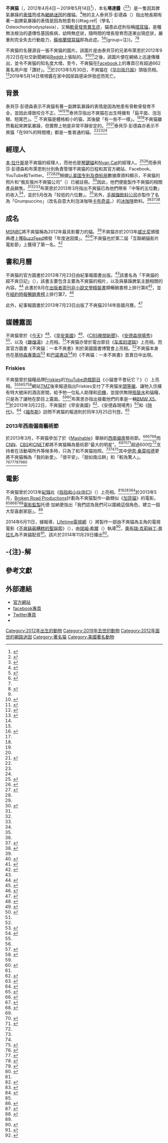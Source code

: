 {{Infobox animal
| name                    = 不爽猫<br />Grumpy Cat
| image                   = Grumpy Cat by Gage Skidmore.jpg
| caption                 = 不爽猫<br />（攝於2014年）
| birth_name              = [[塔塔醬|塔塔醬]]（Tardar Sauce）
| other_names             = 不爽猫、塔迪（Tard）
| sex                     = 雌性
| birth_date              = {{birth date|2012|4|4}}
| birth_place             = {{USA}}[[亞利桑那州|亞利桑那州]][[莫里斯敦_(亞利桑那州)|莫里斯敦]]
| death_date              = {{death date and age|2019|5|14|2012|4|4}}
| death_place             = {{USA}}亞利桑那州莫里斯敦
| resting_place           = 
| resting_place_coordinates = 
| nationality             = [[美國|美國]]
| owner                   = 泰貝莎·彭德森（主人）
| occupation              =
| employer                =
| role                    =
| years_active            = 
| known_for               = 脾氣暴躁的[[面部表情|表情]]
| tricks                  =
| awards                  =
| title                   =
| term                    = 
| predecessor             = 
| successor               = 
| parents                 = 
| children                =
| weight                  = 
| height                  =
| appearance              =
| namedafter              = 
}}
'''不爽猫'''（{{lang en|'''Grumpy Cat'''}}，2012年4月4日－2019年5月14日<ref>{{cite web |author1=The Official Grumpy Cat Facebook page |title=Some days are grumpier than others... |url=https://www.facebook.com/TheOfficialGrumpyCat/photos/a.562257323810009/2225598934142498/ |access-date=2019-05-17 |archive-date=2020-11-08 |archive-url=https://web.archive.org/web/20201108001618/https://www.facebook.com/TheOfficialGrumpyCat/photos/a.562257323810009/2225598934142498/ }}</ref>），本名'''塔達醬'''（{{lang en|'''Tardar Sauce'''}}<ref>{{cite news|url=http://www.dailymail.co.uk/news/article-2210654/What-sourpuss-Tardar-Sauce-Grumpy-Cat-latest-Internet-sensation.html|title=What a sourpuss! Tardar Sauce the Grumpy Cat becomes latest Internet sensation|work=Daily Mail|date=2012-09-29|accessdate=2013-03-14|deadurl=no|archiveurl=https://web.archive.org/web/20121105162425/http://www.dailymail.co.uk/news/article-2210654/What-sourpuss-Tardar-Sauce-Grumpy-Cat-latest-Internet-sensation.html|archivedate=2012-11-05}}</ref><ref>{{cite web |url=http://www.austinchronicle.com/blogs/sxsw/2013-03-08/yes-you-could-totally-meet-grumpy-cat-at-sxsw/ |title=Yes, You Could Totally Meet Grumpy Cat at SXSW: And here's an interview with the people behind the varmint - SXSW Blog |publisher=The Austin Chronicle |date= |accessdate=2013-03-15 |quote=On her paperwork, though, from the vet? It's spelled right, with a "T" – for the record. |deadurl=no |archiveurl=https://web.archive.org/web/20130312185348/http://www.austinchronicle.com/blogs/sxsw/2013-03-08/yes-you-could-totally-meet-grumpy-cat-at-sxsw/ |archivedate=2013-03-12 }}</ref>）是一隻因其脾氣暴躁的[[面部表情|表情]]而成為[[網絡爆紅|網絡迷因]]的雌貓。<ref name="about">{{cite web |author=September 30th, 2012 post by Grumpy Cat |url=http://www.grumpycats.com/about-grumpy-cat |title=About Grumpy Cat | Grumpy Cat™ - The internet's grumpiest cat! |publisher=Grumpycats.com |date=2012-09-30 |accessdate=2013-03-11 |deadurl=yes |archiveurl=https://web.archive.org/web/20130310002119/http://www.grumpycats.com/about-grumpy-cat |archivedate=2013-03-10 }}</ref>牠的主人泰貝莎·彭德森（{{lang|en|Tabatha Bundesen}}）指出牠長期有著一副脾氣暴躁的表情是因為牠患有{{link-en|骨軟骨發育不全|Osteochondrodysplasia}}{{#tag:ref|{{link-en|骨軟骨發育不全|Osteochondrodysplasia}}（學名：Osteochondrodysplasia），又稱[[軟骨發育異生症|軟骨發育異生症]]，貓患此症則俗稱[[摺耳貓|摺耳貓]]，是種無法根治的遺傳性基因疾病，幼時無症狀，隨時間的增長發育而逐漸出現症狀，嚴重則完全失去行動能力，[[蘇格蘭摺耳貓|蘇格蘭摺耳貓]]即為此症。<ref>{{cite web|url=http://sanimaldise.nvri.gov.tw/fmodule/Disease.aspx?DiseaseID=NJkWD9n2fgE%3d |title=骨軟骨發育不全 |work=行政院農業委員會家畜衛生試驗所獸醫科技資訊網 |author=林涵淵、賴政宏、鄭豐邦 |publisher=行政院農業委員會家畜衛生試驗所 |accessdate=2013-12-07}}</ref><ref>{{cite web|url=http://www.vet.com.tw/k/d.php?id=200|title=病態混種 摺耳貓易癱 天生骨骼異常 幼貓難察覺 民眾勿養|work=全國動物醫療網|publisher=全國動物醫院|accessdate=2013-12-07|deadurl=yes|archiveurl=https://web.archive.org/web/20131213074923/http://www.vet.com.tw/k/d.php?id=200|archivedate=2013-12-13}}</ref>|group=注}}。<ref name="about"/><ref name="abc">{{cite web|url=http://abcnews.go.com/blogs/technology/2013/03/grumpy-cat-the-internets-favorite-sour-cat-draws-crowds-at-sxsw/ |title=Grumpy Cat: The Internet’s Favorite Sour Cat Draws Crowds at SXSW - ABC News |publisher=Abcnews.go.com |date=2012-04-04 |accessdate=2013-03-11}}</ref>

不爽猫的名聲源自一張不爽猫的圖片。該圖片是由泰貝莎的兄弟布萊恩於2012年9月22日在社交新聞網站[[Reddit|Reddit]]上張貼的。<ref name="about"/><ref name="cnn">{{cite news |url=http://www.cnn.com/2013/03/10/tech/web/grumpy-cat-sxsw/index.html |title=The unlikely star of SXSW: Grumpy Cat |publisher=CNN.com |date=2011-11-14 |accessdate=2013-03-11 |deadurl=no |archiveurl=https://web.archive.org/web/20130313090551/http://www.cnn.com/2013/03/10/tech/web/grumpy-cat-sxsw/index.html |archivedate=2013-03-13 }}</ref><ref>{{cite web |url=http://www.reddit.com/r/pics/comments/10bu17/meet_grumpy_cat/ |title=Meet grumpy cat : pics |publisher=Reddit.com |date=2012-09-22 |accessdate=2013-03-11 |deadurl=no |archiveurl=https://web.archive.org/web/20130402171204/http://www.reddit.com/r/pics/comments/10bu17/meet_grumpy_cat/ |archivedate=2013-04-02 }}</ref>之後，該圖片便在網絡上迅速傳播出，並令不爽猫的知名度大增。至今，不爽猫在[[Facebook|Facebook]]上的專頁已有超過662萬名用戶按「讚好」。<ref>{{cite web |url=http://www.facebook.com/TheOfficialGrumpyCat |title=The Official Grumpy Cat |publisher=Facebook |date= |accessdate=2013-04-07 |deadurl=no |archiveurl=https://web.archive.org/web/20130405193816/https://www.facebook.com/TheOfficialGrumpyCat |archivedate=2013-04-05 }}</ref>於2013年5月30日，不爽猫在《[[华尔街日报|华尔街日报]]》頭版亮相。<ref name="wsj">{{cite web |last=Rosman |first=Katherine |url=http://online.wsj.com/article/SB10001424127887324412604578513352795950958.html?mod=ITP_AHED |title=Grumpy Cat Has an Agent, and Now a Movie Deal |publisher=Online.wsj.com |date= |accessdate=2013-05-30 |deadurl=no |archiveurl=https://web.archive.org/web/20130530212900/http://online.wsj.com/article/SB10001424127887324412604578513352795950958.html?mod=ITP_AHED |archivedate=2013-05-30 }}</ref>2019年5月14日塔塔醬在家中因尿路感染併發症而死亡。

==背景==
泰貝莎·彭德森表示不爽猫有著一副脾氣暴躁的表情是因為牠患有骨軟骨發育不全，並因此導致咬合不正。<ref name="about"/><ref name="abc"/><ref name="fox">{{cite web |url=http://www.foxnews.com/tech/2012/09/28/internet-finds-world-grumpiest-cat-named-tardar-sauce/ |title=Internet finds world's grumpiest cat, named Tardar Sauce |publisher=Fox News |date=2012-09-28 |accessdate=2013-03-14 |deadurl=no |archiveurl=https://web.archive.org/web/20130202094454/http://www.foxnews.com/tech/2012/09/28/internet-finds-world-grumpiest-cat-named-tardar-sauce/ |archivedate=2013-02-02 }}</ref>泰貝莎指出不爽猫在出生時擁有「扁平面、泡泡眼、短尾巴」。<ref name="fox"/> 不爽猫是體格較小的猫，其後腿「有一些不一樣」。<ref name="about"/><ref name="abc"/>不爽猫雖然看起來脾氣暴躁，但實際上牠是非常平靜安定的。<ref name="austinchronicle"/><ref name="thewrap">{{cite web |author=Movies |url=http://www.thewrap.com/movies/article/grumpy-cat-and-lil-bub-felines-behind-memes-and-movie-deals-100381 |title=Rise of the Hollywood Cats: Inside Grumpy Cat and Lil BUB's Big Deals | The Wrap Movies |publisher=Thewrap.com |date= |accessdate=2013-07-15 |deadurl=no |archiveurl=https://web.archive.org/web/20130714215357/http://www.thewrap.com/movies/article/grumpy-cat-and-lil-bub-felines-behind-memes-and-movie-deals-100381 |archivedate=2013-07-14 }}</ref>泰貝莎·彭德森亦表示不爽猫「在99%的時間裡」都是一隻普通的貓。<ref name="about"/><ref name="abc"/><ref name="azfamily"/>

==經理人==
[[本·拉什斯|本·拉什斯]]是不爽猫的經理人，而他也是[[琴鍵貓|琴鍵貓]]和[[Nyan_Cat|Nyan Cat]]的經理人。<ref name="austinchronicle">{{cite web |url=http://www.austinchronicle.com/blogs/sxsw/2013-03-08/yes-you-could-totally-meet-grumpy-cat-at-sxsw/ |title=Yes, You Could Totally Meet Grumpy Cat at SXSW: And here's an interview with the people behind the varmint - SXSW Blog |publisher=The Austin Chronicle |date= |accessdate=2013-03-15 |deadurl=no |archiveurl=https://web.archive.org/web/20130312185348/http://www.austinchronicle.com/blogs/sxsw/2013-03-08/yes-you-could-totally-meet-grumpy-cat-at-sxsw/ |archivedate=2013-03-12 }}</ref><ref>{{cite web |last=Rothman |first=Lily |url=http://entertainment.time.com/2013/04/18/internet-cats-behind-the-memes/ |title='Lil Bub & Friendz': Internet Cats, Behind the Memes | TIME.com |publisher=Entertainment.time.com |date=2013-03-07 |accessdate=2013-04-19 |deadurl=no |archiveurl=https://web.archive.org/web/20130419115304/http://entertainment.time.com/2013/04/18/internet-cats-behind-the-memes/ |archivedate=2013-04-19 }}</ref>而泰貝莎·彭德森和布萊恩則分別負責管理不爽猫的日程和其官方網站、Facebook、YouTube和Twitter。<ref name="azfamily">{{cite web |last=Harrington |first=Kristine |url=http://www.azfamily.com/news/Grumpy-Cat-Steals-the-Show-197254901.html |title=Grumpy Cat back home in Arizona after stealing show at SXSW | azfamily.com Phoenix |publisher=Azfamily.com |date= |accessdate=2013-03-14 |deadurl=yes |archiveurl=https://web.archive.org/web/20130315100950/http://www.azfamily.com/news/Grumpy-Cat-Steals-the-Show-197254901.html |archivedate=2013-03-15 }}</ref><ref name="wsj"/><ref name="cnn"/>根據[[U.美国专利及商标局|U.美国专利及商标局]]數據庫資料顯示，不爽猫的照片和“俄亥俄州不爽猫公司”（{{lang|en|Grumpy Cat Inc. Corp. Ohio}}）已被註冊。<ref>{{cite web |last=Slind |first=Victoria |url=http://www.bloomberg.com/news/2013-03-18/bayer-apple-spanx-grumpy-cat-intellectual-property.html |title=Bayer, Apple, Spanx, Grumpy Cat: Intellectual Property |publisher=Bloomberg |date= |accessdate=2013-03-18 |deadurl=no |archiveurl=https://web.archive.org/web/20130321040506/http://www.bloomberg.com/news/2013-03-18/bayer-apple-spanx-grumpy-cat-intellectual-property.html |archivedate=2013-03-21 }}</ref>因此，他們便能製作不爽猫的相關產品銷售。<ref name="about"/><ref name="austinchronicle"/><ref name="austinchronicle"/>布萊恩於2013年3月指出不爽猫已為他們帶來「中等的五位數」的收入<ref name="cnn"/>，並於5月改為「较低的六位數」。<ref name="wsj"/>另外，[[手榴彈飲料公司|手榴彈飲料公司]]亦製作了名為「Grumpuccino」（改名自意大利泡沫咖啡[[卡布奇诺|卡布奇诺]]，{{lang|en|Cappuccino}}）的[[冰咖啡|冰咖啡]]飲料。<ref name="wsj"/><ref>{{cite web |url=http://www.foxnews.com/leisure/2013/07/31/grumpy-cat-expands-empire-with-iced-coffee-called-grumppuccino/ |title=Grumpy Cat expands empire with iced coffee called Grumppuccino |publisher=Fox News |date= |accessdate=2013-08-05 |deadurl=no |archiveurl=https://web.archive.org/web/20130804125638/http://www.foxnews.com/leisure/2013/07/31/grumpy-cat-expands-empire-with-iced-coffee-called-grumppuccino/ |archivedate=2013-08-04 }}</ref><ref>{{cite web |author=@woolyknickers |url=http://newsfeed.time.com/2013/07/30/grumpy-cat-grumpuccino-is-sure-to-make-you-not-smile/ |title=Grumpy Cat Grumpuccino Is Sure to Make You (Not) Smile | TIME.com |publisher=Newsfeed.time.com |date=2013-07-30 |accessdate=2013-08-05 |deadurl=no |archiveurl=https://web.archive.org/web/20130803191012/http://newsfeed.time.com/2013/07/30/grumpy-cat-grumpuccino-is-sure-to-make-you-not-smile/ |archivedate=2013-08-03 }}</ref>

==成名==
[[MSNBC|MSNBC]]將不爽猫稱為2012年最具影響力的貓。<ref name="deadline"/>不爽猫亦於2013年[[威比奖|威比奖]]頒獎典禮上獲[[BuzzFeed|BuzzFeed]]頒發「年度迷因獎」。<ref>{{cite web |author=Name * |url=http://www.grumpycats.com/grumpy-cat-wins-meme-of-the-year-at-the-17th-annual-webby-awards/ |title=Grumpy Cat wins Meme of the Year at The 17th Annual Webby Awards! | Grumpy Cat™ - The internet's grumpiest cat! |publisher=Grumpycats.com |date=2013-05-15 |accessdate=2013-05-23 |deadurl=yes |archiveurl=https://web.archive.org/web/20130607030655/http://www.grumpycats.com/grumpy-cat-wins-meme-of-the-year-at-the-17th-annual-webby-awards |archivedate=2013-06-07 }}</ref><ref>{{cite web |url=http://www.youtube.com/watch?v=MxJ2pPKc414 |title=Patton Oswalt Presents Meme of the Year |publisher=YouTube |date= |accessdate=2013-05-24 |deadurl=no |archiveurl=https://web.archive.org/web/20130630231002/http://www.youtube.com/watch?v=MxJ2pPKc414 |archivedate=2013-06-30 }}</ref>不爽猫也於第二屆「互聯網貓影片電影節」上獲得了第一名。<ref>{{cite web |author=Photos by JERRY HOLT • jerry.holt@startribune.com |url=http://www.startribune.com/local/221578681.html |title=Glamorous. Glowering. Grumpy Cat visits the fair |publisher=Star Tribune |date= |accessdate=2013-08-29 |deadurl=no |archiveurl=https://web.archive.org/web/20130831235247/http://www.startribune.com/local/221578681.html |archivedate=2013-08-31 }}</ref>

==書和月曆==
不爽猫的官方圖書於2013年7月23日由紀事報圖書出版。<ref name="wsj"/>該書名為「不爽貓的超不爽日記」（{{lang|en|Grumpy Cat: A Grumpy Book}}），該書主要包含主要為不爽猫的相片，以及與暴躁脾氣主題相關的內容。<ref>{{cite web |url=http://www.chroniclebooks.com/titles/grumpy-cat.html |title=Grumpy Cat |publisher=Chronicle Books |date=2012-05-18 |accessdate=2013-07-25 |deadurl=no |archiveurl=https://web.archive.org/web/20130727055828/http://www.chroniclebooks.com/titles/grumpy-cat.html |archivedate=2013-07-27 }}</ref> 此書於8月在[[出版者周刊|出版者周刊]][[非小說文學|非小說文學]][[精裝書|精裝書]]類暢銷書榜上排行第8<ref>{{cite web |author=August 2, 2013 |url=http://www.chicagotribune.com/features/books/sc-ent-0801-books-best-sellers-20130802,0,6307558.story |title=Best-sellers: Best-sellers of hardcover fiction and nonfiction |publisher=chicagotribune.com |date= |accessdate=2013-08-05 |deadurl=no |archiveurl=https://web.archive.org/web/20131002141335/http://www.chicagotribune.com/features/books/sc-ent-0801-books-best-sellers-20130802,0,6307558.story |archivedate=2013-10-02 }}</ref>，並在[[紐約時報暢銷書榜|紐約時報暢銷書榜]]上排行第7。<ref>{{cite web |url=https://www.facebook.com/TheOfficialGrumpyCat/posts/552352541467154 |title=The Official Grumpy Cat |publisher=Facebook |date= |accessdate=2013-08-05 |deadurl=no |archiveurl=https://web.archive.org/web/20180701002438/https://www.facebook.com/TheOfficialGrumpyCat/posts/552352541467154 |archivedate=2018-07-01 }}</ref>

此外，紀事報圖書於2013年7月23日出版了不爽猫2014年掛牆月曆。<ref>{{cite web |author=September 28th, 2012 post by Grumpy Cat |2= |url=http://www.grumpycats.com/tshirts/#.UeiCNNK1HTo |title=Official Grumpy Cat™ Merchandise | Grumpy Cat™ - The internet's grumpiest cat! |publisher=Grumpycats.com |date=2012-09-28 |accessdate=2013-07-25 |deadurl=yes |archiveurl=https://web.archive.org/web/20130720002813/http://www.grumpycats.com/tshirts#.UeiCNNK1HTo |archivedate=2013-07-20 }}</ref>

==媒體露面==
不爽猫曾於《[[今天_(NBC)|今天]]》<ref>{{cite web |url=http://www.today.com/video/today/50046072 |script-title=en:Meet ‘Tardar Sauce,’ the grumpy cat gone viral - Video on |publisher=Today.com |date=2012-12-02 |accessdate=2013-06-06 |deadurl=no |archiveurl=https://web.archive.org/web/20130609032253/http://www.today.com/video/today/50046072/ |archivedate=2013-06-09 }}</ref>、《[[早安美國|早安美國]]》<ref name="gma">{{cite web|author=03/22/2013 |url=http://abcnews.go.com/GMA/video/grumpy-cat-interview-2013-gma-meme-star-exclusive-18789027 |title=Grumpy Cat Interview 2013 on 'GMA': Meme Star Exclusive Video | Video - ABC News |publisher=Abcnews.go.com |date= |accessdate=2013-03-22}}</ref>、《[[CBS晚間新聞|CBS晚間新聞]]》、《[[安德森現場秀|安德森現場秀]]》<ref name="andersonlive">{{cite web |url=http://www.youtube.com/watch?v=toYQ2ery1Bg |title=Grumpy Cat in the House! |publisher=YouTube |date= |accessdate=2013-03-25 |deadurl=no |archiveurl=https://web.archive.org/web/20130328051706/http://www.youtube.com/watch?v=toYQ2ery1Bg |archivedate=2013-03-28 }}</ref>、以及《[[雜燴湯|雜燴湯]]》上亮相。<ref name="deadline"/>不爽猫亦曾於電台節目《[[车库的逻辑|车库的逻辑]]》上亮相。而其官方圖書《不爽貓：一本不爽書》則於美國圖書博覽會上亮相。<ref name="wsj"/>不爽猫本身也在[[基特森專賣店|基特森專賣店]]<ref>{{cite web |url=http://www.huffingtonpost.co.uk/2013/07/25/grumpy-cat-book-signing_n_3652485.html |title=Grumpy Cat Does Not Look Impressed At Book Signing In Los Angeles (PICTURES) |publisher=Huffingtonpost.co.uk |date=2013-07-25 |accessdate=2013-07-29 |deadurl=no |archiveurl=https://web.archive.org/web/20130728111531/http://www.huffingtonpost.co.uk/2013/07/25/grumpy-cat-book-signing_n_3652485.html |archivedate=2013-07-28 }}</ref> 和[[巴諾書店|巴諾書店]]<ref>{{cite web |last=Kellogg |first=Carolyn |url=http://www.latimes.com/features/books/jacketcopy/la-et-jc-grumpy-cat-pawtographs-exclusive-book-preview-20130719,0,3118147.story |title=Grumpy Cat to give 'pawtographs' in L.A.: Exclusive book preview |publisher=latimes.com |date=2013-07-22 |accessdate=2013-07-29 |deadurl=no |archiveurl=https://web.archive.org/web/20130730014738/http://www.latimes.com/features/books/jacketcopy/la-et-jc-grumpy-cat-pawtographs-exclusive-book-preview-20130719,0,3118147.story |archivedate=2013-07-30 }}</ref>的《不爽貓：一本不爽書》首賣日中出現。

===Friskies===
不爽猫曾於貓糧品牌[[Friskies|Friskies]]的[[YouTube|YouTube]][[遊戲節目|遊戲節目]]《小貓會不會玩它？》（{{lang|en|Will Kitty Play With It?}}）上亮相。<ref name="abc"/><ref name="tmz"/><ref>{{cite web |author=Helen A.S. Popkin |url=http://www.nbcnews.com/technology/technolog/sex-death-grumpy-cat-true-meaning-sxsw-1C8773768 |title=Sex, death and Grumpy Cat: The true meaning of SXSW - Technology on |publisher=Nbcnews.com |date=2012-10-24 |accessdate=2013-03-13 |deadurl=no |archiveurl=https://web.archive.org/web/20130311080848/http://www.nbcnews.com/technology/technolog/sex-death-grumpy-cat-true-meaning-sxsw-1C8773768 |archivedate=2013-03-11 }}</ref><ref>{{cite web |url=http://www.youtube.com/watch?v=Fm11AtM3Uxw |title=Grumpy Cat on Friskies® Cat Game Show, "Will Kitty Play With It?" |publisher=YouTube |date= |accessdate=2013-03-22 |deadurl=no |archiveurl=https://web.archive.org/web/20130323215157/http://www.youtube.com/watch?v=Fm11AtM3Uxw |archivedate=2013-03-23 }}</ref>網站[[TMZ|TMZ]]後來報道指出Friskies支付了不爽猫坐[[頭等艙_(航空)|頭等艙]]、讓牠入住擁有特大號床的酒店房間，給予牠一位私人助理和[[司機|司機]]，並提供無限[[瓶裝水|瓶裝水]]和貓糧，只是為了讓牠在節目上露面。<ref name="wsj"/><ref name="tmz">{{cite web |url=http://www.tmz.com/2013/03/08/grumpy-cat-friskies-paycheck-sxsw-film-festival/ |title=Grumpy Cat - Pamprrrrd at Friskies Photo Shoot |publisher=TMZ.com |date=2013-03-08 |accessdate=2013-03-12 |deadurl=no |archiveurl=https://web.archive.org/web/20130311104635/http://www.tmz.com/2013/03/08/grumpy-cat-friskies-paycheck-sxsw-film-festival/ |archivedate=2013-03-11 }}</ref>布萊恩亦指出接載他們的車是一輛[[BMW_X5|BMW X5]]。<ref name="wsj"/>於2013年3月22日，不爽猫於《早安美國》<ref name="gma">{{cite web|author=03/22/2013 |url=http://abcnews.go.com/GMA/video/grumpy-cat-interview-2013-gma-meme-star-exclusive-18789027 |title=Grumpy Cat Interview 2013 on 'GMA': Meme Star Exclusive Video | Video - ABC News |publisher=Abcnews.go.com |date= |accessdate=2013-03-22}}</ref>、《安德森現場秀》<ref name="andersonlive">{{cite web |url=http://www.youtube.com/watch?v=toYQ2ery1Bg |title=Grumpy Cat in the House! |publisher=YouTube |date= |accessdate=2013-03-25 |deadurl=no |archiveurl=https://web.archive.org/web/20130328051706/http://www.youtube.com/watch?v=toYQ2ery1Bg |archivedate=2013-03-28 }}</ref>和《[[時代_(雜誌)|時代]]》。<ref name="time">{{cite web |url=http://newsfeed.time.com/2013/03/22/grumpy-cat-is-not-impressed-by-times-photoshoot/ |title=Internet Celebrity Grumpy Cat Is Not Impressed by TIME's Photo Shoot | TIME.com |publisher=Newsfeed.time.com |date=2013-03-22 |accessdate=2013-03-27 |deadurl=no |archiveurl=https://web.archive.org/web/20130327030249/http://newsfeed.time.com/2013/03/22/grumpy-cat-is-not-impressed-by-times-photoshoot/ |archivedate=2013-03-27 }}</ref>《[[福布斯|福布斯]]》訪問不爽猫的報道則於同年3月25日刊登。<ref>{{cite web |url=http://www.forbes.com/sites/michaelnoer/2013/03/25/grumpy-cat-the-forbes-interview/ |title=Grumpy Cat: The Forbes Interview |publisher=Forbes |date=2012-04-18 |accessdate=2013-03-26 |deadurl=no |archiveurl=https://web.archive.org/web/20130328200038/http://www.forbes.com/sites/michaelnoer/2013/03/25/grumpy-cat-the-forbes-interview/ |archivedate=2013-03-28 }}</ref>

===2013年西南偏南藝術節===
於2013年3月，不爽猫參加了於《[[Mashable|Mashable]]》舉辦的[[西南偏南|西南偏南]]藝術節。<ref name="abc">{{cite web|url=http://abcnews.go.com/blogs/technology/2013/03/grumpy-cat-the-internets-favorite-sour-cat-draws-crowds-at-sxsw/ |title=Grumpy Cat: The Internet’s Favorite Sour Cat Draws Crowds at SXSW - ABC News |publisher=Abcnews.go.com |date=2012-04-04 |accessdate=2013-03-11}}</ref><ref name="cnn">{{cite news |url=http://www.cnn.com/2013/03/10/tech/web/grumpy-cat-sxsw/index.html |title=The unlikely star of SXSW: Grumpy Cat |publisher=CNN.com |date=2011-11-14 |accessdate=2013-03-11 |deadurl=no |archiveurl=https://web.archive.org/web/20130313090551/http://www.cnn.com/2013/03/10/tech/web/grumpy-cat-sxsw/index.html |archivedate=2013-03-13 }}</ref><ref>{{cite web |author=Dani Fankhauser |url=http://mashable.com/2013/03/08/sxsw-i-day-1/ |title=SXSWi Day 1: Grumpy Cat, 3D Printing and Other Highlights |publisher=Mashable.com |date=2011-11-18 |accessdate=2013-03-11 |deadurl=no |archiveurl=https://web.archive.org/web/20130311055540/http://mashable.com/2013/03/08/sxsw-i-day-1/ |archivedate=2013-03-11 }}</ref>而[[CNN|CNN]]、[[CBS|CBS]]和[[CNET|CNET]]都將不爽猫稱為藝術節“最大的明星”。<ref name="cnn"/><ref>{{cite web |author=March 11, 2013, 5:54 PM |url=http://www.cbsnews.com/8301-205_162-57573676/as-sxsw-interactive-winds-down-grumpy-cat-is-clear-winner/ |title=As SXSW Interactive winds down, Grumpy cat is clear winner |publisher=CBS News |date= |accessdate=2013-03-13 |deadurl=no |archiveurl=https://web.archive.org/web/20130313070155/http://www.cbsnews.com/8301-205_162-57573676/as-sxsw-interactive-winds-down-grumpy-cat-is-clear-winner/ |archivedate=2013-03-13 }}</ref><ref>{{cite web |last=Terdiman |first=Daniel |url=http://news.cnet.com/8301-14013_3-57573517/if-grumpy-cat-is-the-biggest-news-of-all-is-sxsw-in-trouble/ |title=If Grumpy Cat is the biggest news of all, is SXSW in trouble? | SXSW - CNET News |publisher=News.cnet.com |date=2013-01-23 |accessdate=2013-03-13 |deadurl=no |archiveurl=https://web.archive.org/web/20130502115913/http://news.cnet.com/8301-14013_3-57573517/if-grumpy-cat-is-the-biggest-news-of-all-is-sxsw-in-trouble/ |archivedate=2013-05-02 }}</ref>超過600位<ref name="time"/>支持者在活動場所外等候多時，只為了和不爽猫拍照。<ref name="abc"/><ref name="cnn"/><ref name="npr">{{cite web |author=Elise Hu and Laura Sydell |url=http://www.npr.org/blogs/alltechconsidered/2013/03/11/173928533/the-most-talked-about-tech-and-culture-trends-at-sxsw-interactive?sc=tw&cc=share |title=The Most Talked About Tech And Culture Trends At SXSW Interactive : All Tech Considered |publisher=NPR |date=2013-02-28 |accessdate=2013-03-13 |deadurl=no |archiveurl=https://web.archive.org/web/20130316182239/http://www.npr.org/blogs/alltechconsidered/2013/03/11/173928533/the-most-talked-about-tech-and-culture-trends-at-sxsw-interactive?sc=tw&cc=share |archivedate=2013-03-16 }}</ref>其中[[伊恩·桑莫哈德|伊恩·桑莫哈德]]更將不爽猫稱為「我的新愛」、「很平安」、「甜如南瓜餅」和「較為驚人」。<ref>{{cite web |last=Schwartz |first=Alison |url=http://www.peoplepets.com/people/pets/article/0,,20681002,00.html |title=Ian Somerhalder Meets Grumpy Cat at SXSW 2013 : People.com |publisher=Peoplepets.com |date=2013-01-14 |accessdate=2013-03-13 |deadurl=no |archiveurl=https://web.archive.org/web/20130313163434/http://www.peoplepets.com/people/pets/article/0,,20681002,00.html |archivedate=2013-03-13 }}</ref><ref>{{cite web |url=http://marquee.blogs.cnn.com/2013/03/12/vampire-diaries-star-falls-for-a-certain-grumpy-cat/ |title='Vampire Diaries' star falls for a certain grumpy cat – The Marquee Blog - CNN.com Blogs |publisher=Marquee.blogs.cnn.com |date= |accessdate=2013-03-13 |deadurl=no |archiveurl=https://web.archive.org/web/20130313185746/http://marquee.blogs.cnn.com/2013/03/12/vampire-diaries-star-falls-for-a-certain-grumpy-cat/ |archivedate=2013-03-13 }}</ref><ref>{{cite web |url=https://twitter.com/iansomerhalder/status/310869650122629120 |title=Twitter / iansomerhalder: Me and my new love |publisher=Twitter.com |date= |accessdate=2013-03-13 |deadurl=no |archiveurl=https://web.archive.org/web/20131005034232/https://twitter.com/iansomerhalder/status/310869650122629120 |archivedate=2013-10-05 }}</ref><ref>{{cite web |author=Door ian somerhalder @iansomerhalder |url=https://twitter.com/iansomerhalder/status/310848520502513665 |title=Twitter / iansomerhalder: Oops! I left out Grumpy cat!!! |publisher=Twitter.com |date= |accessdate=2013-03-13 |deadurl=no |archiveurl=https://web.archive.org/web/20131005035718/https://twitter.com/iansomerhalder/status/310848520502513665 |archivedate=2013-10-05 }}</ref><ref>{{cite web |url=http://www.eonline.com/news/396357/ian-somerhalder-s-new-love-she-is-a-sweetie-pie-with-beautiful-eyes |title=Ian Somerhalder's New Love: She Is a Sweetie Pie With Beautiful Eyes |publisher=E! Online |date= |accessdate=2013-03-14 |deadurl=no |archiveurl=https://web.archive.org/web/20130314205444/http://www.eonline.com/news/396357/ian-somerhalder-s-new-love-she-is-a-sweetie-pie-with-beautiful-eyes |archivedate=2013-03-14 }}</ref>

==電影==
不爽猫曾於2013年[[紀錄片|紀錄片]]《[[抱抱和小伙伴们|抱抱和小伙伴们]]》（{{lang|en|''Lil Bub & Friendz''}}）上亮相。<ref name="austinchronicle"/><ref>{{cite web |url=http://www.huffingtonpost.com/2013/03/18/lil-bub-and-friendz-trailer-video_n_2900853.html?ncid=edlinkusaolp00000003 |title='Lil Bub & Friendz' Trailer: From Meme To The Movies (VIDEO) |publisher=Huffingtonpost.com |date=2013-03-18 |accessdate=2013-04-08 |deadurl=no |archiveurl=https://web.archive.org/web/20130322021329/http://www.huffingtonpost.com/2013/03/18/lil-bub-and-friendz-trailer-video_n_2900853.html?ncid=edlinkusaolp00000003 |archivedate=2013-03-22 }}</ref><ref name="tribecafilm">{{cite web |url=http://www.tribecafilm.com/filmguide/5132382f1c7d76a6bb0001f8-lil-bub-friendz |title=Lil Bub & Friendz | 2013 Tribeca Film Festival |publisher=Tribecafilm.com |date= |accessdate=2013-04-25 |deadurl=yes |archiveurl=https://web.archive.org/web/20130426104133/http://www.tribecafilm.com/filmguide/5132382f1c7d76a6bb0001f8-lil-bub-friendz |archivedate=2013-04-26 }}</ref><ref name="tff-winners">{{cite web |author=The Editors |url=http://tribecafilm.com/festival/features/tff-2013-award-winners |title=Here Are Your TFF 2013 Award Winners | Tribeca |publisher=Tribecafilm.com |date=2013-04-25 |accessdate=2013-04-29 |deadurl=no |archiveurl=https://web.archive.org/web/20130430044957/http://tribecafilm.com/festival/features/tff-2013-award-winners |archivedate=2013-04-30 }}</ref>於2013年5月，[[Broken_Road_Productions|Broken Road Productions]]計劃為不爽猫製作一齣類似《[[加菲貓|加菲貓]]》的電影。<ref name="wsj"/><ref>{{cite web |url=http://www.darkhorizons.com/news/27289/that-grumpy-cat-meme-becomes-a-movie |title=That "Grumpy Cat" Meme Gets A Movie |publisher=Dark Horizons |date= |accessdate=2013-05-30 |archive-date=2013-12-14 |archive-url=https://web.archive.org/web/20131214032106/http://www.darkhorizons.com/news/27289/that-grumpy-cat-meme-becomes-a-movie |dead-url=yes }}</ref><ref>{{cite web|last=Deming|first=Mark|url=http://movies.yahoo.com/blogs/movie-talk/fans-want-grumpy-cat-movie-171228850.html|title=What Fans Want From Grumpy Cat, the Movie|publisher=Yahoo! Movies|date=2013-05-30|accessdate=2013-05-30|deadurl=no|archiveurl=https://web.archive.org/web/20130608070411/http://movies.yahoo.com/blogs/movie-talk/fans-want-grumpy-cat-movie-171228850.html|archivedate=2013-06-08}}</ref><ref name="deadline">{{cite web |last=Fleming |first=Mike |url=http://www.deadline.com/2013/05/if-this-doesnt-make-her-smile-nothing-will-grumpy-cat-gets-movie-deal/ |title=Grumpy Cat Gets Garfield-Like Movie Deal |publisher=Deadline.com |date= |accessdate=2013-05-31 |deadurl=no |archiveurl=https://web.archive.org/web/20130607071233/http://www.deadline.com/2013/05/if-this-doesnt-make-her-smile-nothing-will-grumpy-cat-gets-movie-deal/ |archivedate=2013-06-07 }}</ref>[[電影監製|電影監製]]托德·加納更指出「我們認為我們可以圍繞這個角色，建立一個大型喜劇家庭」。<ref name="deadline"/>

2014年6月11日，據報導，[[Lifetime電視網|Lifetime電視網]]（{{lang|en|Lifetime}}）將製作一部由不爽貓為主角的電視電影《[[不爽貓最糟糕的聖誕節|不爽貓最糟糕的聖誕節]]》（{{lang|en|''Grumpy Cat's Worst Christmas Ever''}}），由[[提姆·希爾|提姆·希爾]]（{{lang|en|Tim Hill}}）執導<ref>{{cite news | url=http://www.hollywoodreporter.com/news/grumpy-cat-star-lifetime-holiday-710768 | title=Grumpy Cat to Star in Lifetime Holiday Movie (Exclusive) | work=The Hollywood Reporter | date=2014-06-11 | access-date=2014-06-11 | author=Jarvey, Natalie | deadurl=no | archiveurl=https://web.archive.org/web/20140611211703/http://www.hollywoodreporter.com/news/grumpy-cat-star-lifetime-holiday-710768 | archivedate=2014-06-11 }}</ref>，[[奧布瑞·克莉絲丁·普拉扎|奧布瑞·克莉絲丁·普拉扎]]為不爽貓配音<ref>{{cite news | url=http://www.hollywoodreporter.com/live-feed/lifetimes-grumpy-cat-aubrey-plaza-725727 | title=Lifetime Chooses Voice of Grumpy Cat | work=The Hollywood Reporter | date=2014-09-17 | access-date=2014-09-17 | author=Goldberg, Lesley | deadurl=no | archiveurl=https://web.archive.org/web/20140918214141/http://www.hollywoodreporter.com/live-feed/lifetimes-grumpy-cat-aubrey-plaza-725727 | archivedate=2014-09-18 }}</ref>。該片於2014年11月29日播出<ref>{{cite news|last=Moylan|first=Brian|title=Grumpy Cat's Worst Christmas Ever: snark meets schmaltz|url=https://www.theguardian.com/culture/tvandradioblog/2014/nov/28/grumpy-cats-worst-christmas-ever-snark-meets-schmaltz|newspaper=The Guardian|accessdate=2014-11-30|date=2014-11-28|deadurl=no|archiveurl=https://web.archive.org/web/20141129200628/http://www.theguardian.com/culture/tvandradioblog/2014/nov/28/grumpy-cats-worst-christmas-ever-snark-meets-schmaltz|archivedate=2014-11-29}}</ref>。

==-{注}-解==
{{reflist|group=注}}

==參考文獻==
{{reflist|2}}

==外部連結==
{{commons category|Grumpy Cat}}
* [http://www.grumpycats.com/ 官方網站]{{Wayback|url=http://www.grumpycats.com/ |date=20110202194827 }}
* [http://www.facebook.com/TheOfficialGrumpyCat facebook專頁]{{Wayback|url=http://www.facebook.com/TheOfficialGrumpyCat |date=20150821163735 }}
* [https://twitter.com/RealGrumpyCat Twitter專頁] {{Wayback|url=https://twitter.com/RealGrumpyCat |date=20130531073035 }}
*{{IMDb name|5585082}}

{{Authority control}}

[[Category:2012年出生的動物|Category:2012年出生的動物]]
[[Category:2019年去世的動物|Category:2019年去世的動物]]
[[Category:2012年面世的網路迷因|Category:2012年面世的網路迷因]]
[[Category:著名猫|Category:著名猫]]
[[Category:美國著名動物|Category:美國著名動物]]